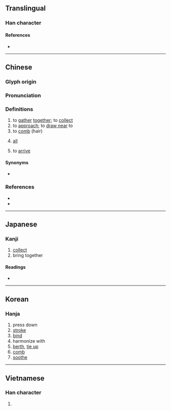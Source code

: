 {{also|拢}}
{{character info/new}}
==Translingual==

===Han character===
{{Han char|rn=64|rad=手|as=16|sn=19|four=51011|canj=QYBP|ids=⿰扌龍}}

====References====
* {{Han ref|kx=0462.380|dkj=12967|dj=0811.380|hdz=31983.120|uh=650F|ud=25871|bh=C36C|bd=50028}}

----

==Chinese==
{{zh-forms|s=拢}}

===Glyph origin===
{{Han etym}}

===Pronunciation===
{{zh-pron
|m=lǒng
|m-s=nong3
|c=lung5,lung4
|h=pfs=lûng
|md=
|mn=lóng/qz:lióng/láng
|mn_note=lóng/lióng - literary; láng - vernacular
|mn-t=long2
|w=
|mc=y
|oc=y
|cat=v,mn:n
}}

===Definitions===
{{zh-hanzi}}

# to [[gather]] [[together]]; to [[collect]]
# to [[approach]]; to [[draw near]] to
# to [[comb]] (hair)
# {{lb|zh|Min Nan}} [[all]]
# {{lb|zh|Sichuan}} to [[arrive]]

====Synonyms====
* {{sense|all}} {{qualifier|Mandarin}} {{zh-l|都|dōu}}

===References===
* {{R:cedict}}
* {{thcwd|12806}}

----

==Japanese==

===Kanji===
{{ja-kanji|grade=|rs=手16}}

# [[collect]]
# bring together

====Readings====
* {{ja-readings|on=[[ろう]] (rō), [[る]] (ru)|kun=[[とる]] (toru)}}

----

==Korean==

===Hanja===
{{ko-hanja|hangeul=[[롱]]>[[농]]|eumhun=|rv=rong>nong|mr=rong>nong|y=long>nong}}

# press down
# [[stroke]]
# [[bind]]
# harmonize with
# [[berth]], [[tie up]]
# [[comb]]
# [[soothe]]

----

==Vietnamese==

===Han character===
{{vi-readings|rs=手16|hanviet=long}}

# {{defn|lang=vi|sort=手16}}
